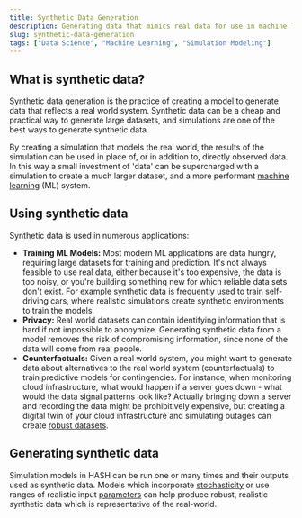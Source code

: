 ```yaml
---
title: Synthetic Data Generation
description: Generating data that mimics real data for use in machine learning.
slug: synthetic-data-generation
tags: ["Data Science", "Machine Learning", "Simulation Modeling"]
---
```


## What is synthetic data?

Synthetic data generation is the practice of creating a model to generate data that reflects a real world system. Synthetic data can be a cheap and practical way to generate large datasets, and simulations are one of the best ways to generate synthetic data.

By creating a simulation that models the real world, the results of the simulation can be used in place of, or in addition to, directly observed data. In this way a small investment of 'data' can be supercharged with a simulation to create a much larger dataset, and a more performant [machine learning](/glossary/machine-learning) (ML) system.

## Using synthetic data

Synthetic data is used in numerous applications:

- **Training ML Models:** Most modern ML applications are data hungry, requiring large datasets for training and prediction. It's not always feasible to use real data, either because it's too expensive, the data is too noisy, or you're building something new for which reliable data sets don't exist. For example synthetic data is frequently used to train self-driving cars, where realistic simulations create synthetic environments to train the models.
- **Privacy:** Real world datasets can contain identifying information that is hard if not impossible to anonymize. Generating synthetic data from a model removes the risk of compromising information, since none of the data will come from real people.
- **Counterfactuals:** Given a real world system, you might want to generate data about alternatives to the real world system (counterfactuals) to train predictive models for contingencies. For instance, when monitoring cloud infrastructure, what would happen if a server goes down - what would the data signal patterns look like? Actually bringing down a server and recording the data might be prohibitively expensive, but creating a digital twin of your cloud infrastructure and simulating outages can create [robust datasets](/glossary/robustness).

## Generating synthetic data

Simulation models in HASH can be run one or many times and their outputs used as synthetic data. Models which incorporate [stochasticity](/glossary/stochasticity) or use ranges of realistic input [parameters](/glossary/parameters) can help produce robust, realistic synthetic data which is representative of the real-world.

